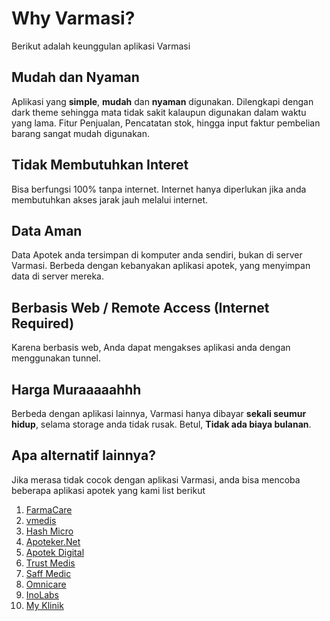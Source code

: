 # Why Varmasi?
 
Berikut adalah keunggulan aplikasi Varmasi

## Mudah dan Nyaman 
Aplikasi yang **simple**, **mudah** dan **nyaman** digunakan.
Dilengkapi dengan dark theme sehingga mata tidak sakit kalaupun digunakan dalam waktu yang lama.
Fitur Penjualan, Pencatatan stok, hingga input faktur pembelian barang sangat mudah digunakan.

## Tidak Membutuhkan Interet

Bisa berfungsi 100% tanpa internet. Internet hanya diperlukan jika anda membutuhkan akses jarak jauh melalui internet.

## Data Aman

Data Apotek anda tersimpan di komputer anda sendiri, bukan di server Varmasi. Berbeda dengan kebanyakan aplikasi apotek, 
yang menyimpan data di server mereka.

## Berbasis Web / Remote Access (Internet Required)

Karena berbasis web, Anda dapat mengakses aplikasi anda dengan menggunakan tunnel.

## Harga Muraaaaahhh

Berbeda dengan aplikasi lainnya, Varmasi hanya dibayar **sekali seumur hidup**, selama storage anda tidak rusak.
Betul, **Tidak ada biaya bulanan**.

## Apa alternatif lainnya?

Jika merasa tidak cocok dengan aplikasi Varmasi, anda bisa mencoba beberapa aplikasi apotek yang kami list berikut

1. [FarmaCare](https://www.farmacare.id/)
2. [vmedis](https://vmedis.com/)
3. [Hash Micro](https://www.hashmicro.com/id/sistem-erp)
4. [Apoteker.Net](https://www.apoteker.net/)
5. [Apotek Digital](https://apotekdigital.com/)
6. [Trust Medis](https://trustmedis.com/)
7. [Saff Medic](https://saffmedic.com/)
8. [Omnicare](https://omnicare.co.id/)
9. [InoLabs](https://www.inolabs.net/)
10. [My Klinik](https://myklinik.id/)